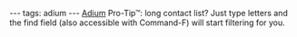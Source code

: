 ---
tags: adium
---
[[Adium]] Pro-Tip™:  long contact list? Just type letters and the find field (also accessible with Command-F) will start filtering for you.
